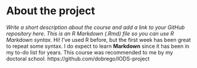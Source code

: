 
# About the project

*Write a short description about the course and add a link to your GitHub repository here. This is an R Markdown (.Rmd) file so you can use R Markdown syntax.*
Hi! I've used R before, but the first week has been great to repeat some syntax. I do expect to learn **Markdown** since it has been in my to-do list for years. This course was recommended to me by my doctoral school.
https://github.com/dobrego/IODS-project 